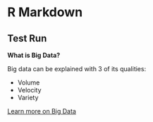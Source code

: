 # R Markdown
## Test Run

**What is Big Data?**

Big data can be explained with 3 of its qualities:

- Volume  
- Velocity  
- Variety

[Learn more on Big Data](https://en.wikipedia.org/wiki/Big_data)